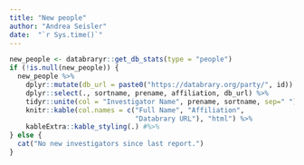 ```yaml
---
title: "New people"
author: "Andrea Seisler"
date:  "`r Sys.time()`"
---
```


```r
new_people <- databraryr::get_db_stats(type = "people")
if (!is.null(new_people)) {
  new_people %>%
    dplyr::mutate(db_url = paste0("https://databrary.org/party/", id)) %>%
    dplyr::select(., sortname, prename, affiliation, db_url) %>%
    tidyr::unite(col = "Investigator Name", prename, sortname, sep=" ") %>%
    knitr::kable(col.names = c("Full Name", "Affiliation", 
                               "Databrary URL"), "html") %>%
    kableExtra::kable_styling(.) #%>%
} else {
  cat("No new investigators since last report.")
}
```